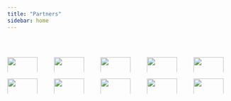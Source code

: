 ```yaml
---
title: "Partners"
sidebar: home
---
```


\

:::: {.columns}

:::{.column width="20%"}

![](./images/logos/uqam.png){fig-align="right" width=90%}

::: 

::: {.column width="20%"}

![](./images/logos/McGill.png){fig-align="right" width=90%}

:::

:::{.column width="20%"}

![](./images/logos/UdM.png){fig-align="right" width=90%}

::: 

:::{.column width="20%"}

![](./images/logos/ULaval.png){fig-align="right" width=90%}

::: 

:::{.column width="20%"}

![](./images/logos/UQTR.png){fig-align="right" width=90%}

::: 

::::

:::: {.columns}

:::{.column width="20%"}

![](./images/logos/MELCCFP.jpg){fig-align="right" width=90%}

::: 

::: {.column width="20%"}

![](./images/logos/plan-verte.png){fig-align="right" width=90%}

:::

:::{.column width="20%"}

![](./images/logos/CNC.jpg){fig-align="right" width=90%}

::: 

:::{.column width="20%"}

![](./images/logos/CIC.jpg){fig-align="right" width=90%}

::: 

:::{.column width="20%"}

![](./images/logos/SARCEL.png){fig-align="right" width=90%}

::: 

::::